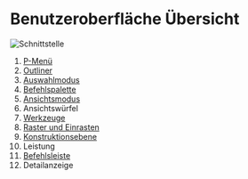 # Benutzeroberfläche Übersicht

![Schnittstelle](/img/interface.png)

1. [P-Menü](./file-menu)
2. [Outliner](./outliner)
3. [Auswahlmodus](./selection-mode)
4. [Befehlspalette](./command-palette)
5. [Ansichtsmodus](./view-mode)
6. Ansichtswürfel
7. [Werkzeuge](../tool)
8. [Raster und Einrasten](./grid-and-snap)
9. [Konstruktionsebene](./construction-plane)
10. Leistung
11. [Befehlsleiste](./command-bar)
12. Detailanzeige